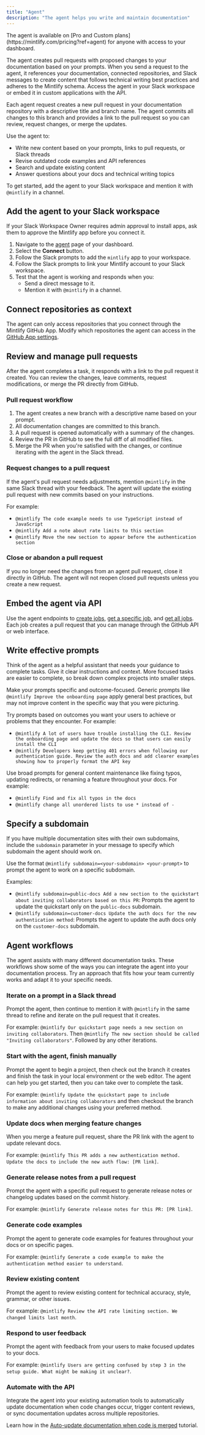 ```yaml
---
title: "Agent"
description: "The agent helps you write and maintain documentation"
---
```


<Info>
  The agent is available on [Pro and Custom plans](https://mintlify.com/pricing?ref=agent) for anyone with access to your dashboard.
</Info>

The agent creates pull requests with proposed changes to your documentation based on your prompts. When you send a request to the agent, it references your documentation, connected repositories, and Slack messages to create content that follows technical writing best practices and adheres to the Mintlify schema. Access the agent in your Slack workspace or embed it in custom applications with the API.

Each agent request creates a new pull request in your documentation repository with a descriptive title and branch name. The agent commits all changes to this branch and provides a link to the pull request so you can review, request changes, or merge the updates.

Use the agent to:

- Write new content based on your prompts, links to pull requests, or Slack threads
- Revise outdated code examples and API references
- Search and update existing content
- Answer questions about your docs and technical writing topics

To get started, add the agent to your Slack workspace and mention it with `@mintlify` in a channel.

## Add the agent to your Slack workspace

<Note>
  If your Slack Workspace Owner requires admin approval to install apps, ask them to approve the Mintlify app before you connect it.
</Note>

1. Navigate to the [agent](https://dashboard.mintlify.com/products/agent) page of your dashboard.
2. Select the **Connect** button.
3. Follow the Slack prompts to add the `mintlify` app to your workspace.
4. Follow the Slack prompts to link your Mintlify account to your Slack workspace.
5. Test that the agent is working and responds when you:
   - Send a direct message to it.
   - Mention it with `@mintlify` in a channel.

## Connect repositories as context

The agent can only access repositories that you connect through the Mintlify GitHub App. Modify which repositories the agent can access in the [GitHub App settings](https://github.com/apps/mintlify/installations/new).

## Review and manage pull requests

After the agent completes a task, it responds with a link to the pull request it created. You can review the changes, leave comments, request modifications, or merge the PR directly from GitHub.

### Pull request workflow

1. The agent creates a new branch with a descriptive name based on your prompt.
2. All documentation changes are committed to this branch.
3. A pull request is opened automatically with a summary of the changes.
4. Review the PR in GitHub to see the full diff of all modified files.
5. Merge the PR when you're satisfied with the changes, or continue iterating with the agent in the Slack thread.

### Request changes to a pull request

If the agent's pull request needs adjustments, mention `@mintlify` in the same Slack thread with your feedback. The agent will update the existing pull request with new commits based on your instructions.

For example:
- `@mintlify The code example needs to use TypeScript instead of JavaScript`
- `@mintlify Add a note about rate limits to this section`
- `@mintlify Move the new section to appear before the authentication section`

### Close or abandon a pull request

If you no longer need the changes from an agent pull request, close it directly in GitHub. The agent will not reopen closed pull requests unless you create a new request.

## Embed the agent via API

Use the agent endpoints to [create jobs](/api-reference/agent/create-agent-job), [get a specific job](/api-reference/agent/get-agent-job), and [get all jobs](/api-reference/agent/get-all-jobs). Each job creates a pull request that you can manage through the GitHub API or web interface.

## Write effective prompts

Think of the agent as a helpful assistant that needs your guidance to complete tasks. Give it clear instructions and context. More focused tasks are easier to complete, so break down complex projects into smaller steps.

Make your prompts specific and outcome-focused. Generic prompts like `@mintlify Improve the onboarding page` apply general best practices, but may not improve content in the specific way that you were picturing.

Try prompts based on outcomes you want your users to achieve or problems that they encounter. For example:

- `@mintlify A lot of users have trouble installing the CLI. Review the onboarding page and update the docs so that users can easily install the CLI`
- `@mintlify Developers keep getting 401 errors when following our authentication guide. Review the auth docs and add clearer examples showing how to properly format the API key`

Use broad prompts for general content maintenance like fixing typos, updating redirects, or renaming a feature throughout your docs. For example:

- `@mintlify Find and fix all typos in the docs`
- `@mintlify change all unordered lists to use * instead of -`

## Specify a subdomain

If you have multiple documentation sites with their own subdomains, include the `subdomain` parameter in your message to specify which subdomain the agent should work on.

Use the format `@mintlify subdomain=<your-subdomain> <your-prompt>` to prompt the agent to work on a specific subdomain.

Examples:

- `@mintlify subdomain=public-docs Add a new section to the quickstart about inviting collaborators based on this PR`: Prompts the agent to update the quickstart only on the `public-docs` subdomain.
- `@mintlify subdomain=customer-docs Update the auth docs for the new authentication method`: Prompts the agent to update the auth docs only on the `customer-docs` subdomain.

## Agent workflows

The agent assists with many different documentation tasks. These workflows show some of the ways you can integrate the agent into your documentation process. Try an approach that fits how your team currently works and adapt it to your specific needs.

### Iterate on a prompt in a Slack thread

Prompt the agent, then continue to mention it with `@mintlify` in the same thread to refine and iterate on the pull request that it creates.

For example: `@mintlify Our quickstart page needs a new section on inviting collaborators`. Then `@mintlify The new section should be called "Inviting collaborators"`. Followed by any other iterations.

### Start with the agent, finish manually

Prompt the agent to begin a project, then check out the branch it creates and finish the task in your local environment or the web editor. The agent can help you get started, then you can take over to complete the task.

For example: `@mintlify Update the quickstart page to include information about inviting collaborators` and then checkout the branch to make any additional changes using your preferred method.

### Update docs when merging feature changes

When you merge a feature pull request, share the PR link with the agent to update relevant docs.

For example: `@mintlify This PR adds a new authentication method. Update the docs to include the new auth flow: [PR link]`.

### Generate release notes from a pull request

Prompt the agent with a specific pull request to generate release notes or changelog updates based on the commit history.

For example: `@mintlify Generate release notes for this PR: [PR link]`.

### Generate code examples

Prompt the agent to generate code examples for features throughout your docs or on specific pages.

For example: `@mintlify Generate a code example to make the authentication method easier to understand`.

### Review existing content

Prompt the agent to review existing content for technical accuracy, style, grammar, or other issues.

For example: `@mintlify Review the API rate limiting section. We changed limits last month`.

### Respond to user feedback

Prompt the agent with feedback from your users to make focused updates to your docs.

For example: `@mintlify Users are getting confused by step 3 in the setup guide. What might be making it unclear?`.

### Automate with the API

Integrate the agent into your existing automation tools to automatically update documentation when code changes occur, trigger content reviews, or sync documentation updates across multiple repositories.

Learn how in the [Auto-update documentation when code is merged](/guides/automate-agent) tutorial.